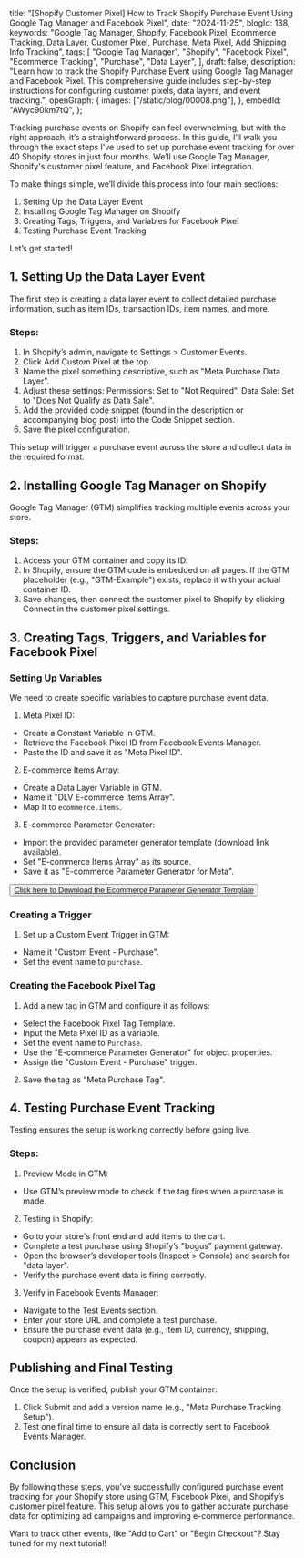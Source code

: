   title:
    "[Shopify Customer Pixel] How to Track Shopify Purchase Event Using Google Tag Manager and Facebook Pixel",
  date: "2024-11-25",
  blogId: 138,
  keywords:
    "Google Tag Manager, Shopify, Facebook Pixel, Ecommerce Tracking, Data Layer, Customer Pixel, Purchase, Meta Pixel, Add Shipping Info Tracking",
  tags: [
    "Google Tag Manager",
    "Shopify",
    "Facebook Pixel",
    "Ecommerce Tracking",
    "Purchase",
    "Data Layer",
  ],
  draft: false,
  description:
    "Learn how to track the Shopify Purchase Event using Google Tag Manager and Facebook Pixel. This comprehensive guide includes step-by-step instructions for configuring customer pixels, data layers, and event tracking.",
  openGraph: {
    images: ["/static/blog/00008.png"],
  },
  embedId: "AWyc90km7tQ",
};

Tracking purchase events on Shopify can feel overwhelming, but with the right approach, it’s a straightforward process. In this guide, I’ll walk you through the exact steps I’ve used to set up purchase event tracking for over 40 Shopify stores in just four months. We’ll use Google Tag Manager, Shopify's customer pixel feature, and Facebook Pixel integration.

To make things simple, we’ll divide this process into four main sections:

1. Setting Up the Data Layer Event
2. Installing Google Tag Manager on Shopify
3. Creating Tags, Triggers, and Variables for Facebook Pixel
4. Testing Purchase Event Tracking

Let’s get started!

## 1. Setting Up the Data Layer Event

The first step is creating a data layer event to collect detailed purchase information, such as item IDs, transaction IDs, item names, and more.

### Steps:

1. In Shopify’s admin, navigate to Settings > Customer Events.
2. Click Add Custom Pixel at the top.
3. Name the pixel something descriptive, such as "Meta Purchase Data Layer".
4. Adjust these settings: Permissions: Set to "Not Required". Data Sale: Set to "Does Not Qualify as Data Sale".
5. Add the provided code snippet (found in the description or accompanying blog post) into the Code Snippet section.
6. Save the pixel configuration.

<DataLayerCodeBlock fileName="purchase.js" />

This setup will trigger a purchase event across the store and collect data in the required format.

## 2. Installing Google Tag Manager on Shopify

Google Tag Manager (GTM) simplifies tracking multiple events across your store.

### Steps:

1. Access your GTM container and copy its ID.
2. In Shopify, ensure the GTM code is embedded on all pages. If the GTM placeholder (e.g., "GTM-Example") exists, replace it with your actual container ID.
3. Save changes, then connect the customer pixel to Shopify by clicking Connect in the customer pixel settings.

## 3. Creating Tags, Triggers, and Variables for Facebook Pixel

### Setting Up Variables

We need to create specific variables to capture purchase event data.

1. Meta Pixel ID:

- Create a Constant Variable in GTM.
- Retrieve the Facebook Pixel ID from Facebook Events Manager.
- Paste the ID and save it as "Meta Pixel ID".

2. E-commerce Items Array:

- Create a Data Layer Variable in GTM.
- Name it "DLV E-commerce Items Array".
- Map it to `ecommerce.items`.

3. E-commerce Parameter Generator:

- Import the provided parameter generator template (download link available).
- Set "E-commerce Items Array" as its source.
- Save it as "E-commerce Parameter Generator for Meta".

<AuthenticatedLayout>
  <AuthenticatedLayout>
    <Button className="p-6">
      <a href="/static/templates/Ecommerce-Parameter-Generator.tpl" download>
        Click here to Download the Ecommerce Parameter Generator Template
      </a>
    </Button>
  </AuthenticatedLayout>
</AuthenticatedLayout>

### Creating a Trigger

1. Set up a Custom Event Trigger in GTM:

- Name it "Custom Event - Purchase".
- Set the event name to `purchase`.

### Creating the Facebook Pixel Tag

1. Add a new tag in GTM and configure it as follows:

- Select the Facebook Pixel Tag Template.
- Input the Meta Pixel ID as a variable.
- Set the event name to `Purchase`.
- Use the "E-commerce Parameter Generator" for object properties.
- Assign the "Custom Event - Purchase" trigger.

2. Save the tag as "Meta Purchase Tag".

## 4. Testing Purchase Event Tracking

Testing ensures the setup is working correctly before going live.

### Steps:

1. Preview Mode in GTM:

- Use GTM’s preview mode to check if the tag fires when a purchase is made.

2. Testing in Shopify:

- Go to your store's front end and add items to the cart.
- Complete a test purchase using Shopify’s "bogus" payment gateway.
- Open the browser’s developer tools (Inspect > Console) and search for "data layer".
- Verify the purchase event data is firing correctly.

3. Verify in Facebook Events Manager:

- Navigate to the Test Events section.
- Enter your store URL and complete a test purchase.
- Ensure the purchase event data (e.g., item ID, currency, shipping, coupon) appears as expected.

## Publishing and Final Testing

Once the setup is verified, publish your GTM container:

1. Click Submit and add a version name (e.g., "Meta Purchase Tracking Setup").
2. Test one final time to ensure all data is correctly sent to Facebook Events Manager.

## Conclusion

By following these steps, you’ve successfully configured purchase event tracking for your Shopify store using GTM, Facebook Pixel, and Shopify’s customer pixel feature. This setup allows you to gather accurate purchase data for optimizing ad campaigns and improving e-commerce performance.

Want to track other events, like "Add to Cart" or "Begin Checkout"? Stay tuned for my next tutorial!
